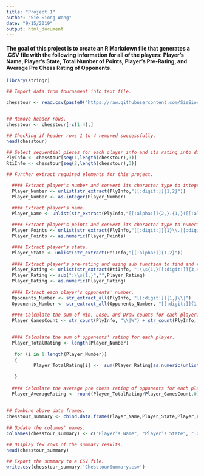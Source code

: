 ---
title: "Project 1"
author: "Sie Siong Wong"
date: "9/15/2019"
output: html_document
---

#### The goal of this project is to create an R Markdown file that generates a .CSV file with the following information for all of the players: Player’s Name, Player’s State, Total Number of Points, Player’s Pre-Rating, and Average Pre Chess Rating of Opponents.

```{r, eval=TRUE, message=FALSE, warning=FALSE}

library(stringr)

## Import data from tournament info text file.

chesstour <- read.csv(paste0("https://raw.githubusercontent.com/SieSiongWong/DATA-607/master/tournamentinfo.txt"), header=FALSE)


## Remove header rows.
chesstour <- chesstour[-c(1:4),]

## Checking if header rows 1 to 4 removed successfully.
head(chesstour)

## Select sequential pieces for each player info and its rating into different data frames.
PlyInfo <- chesstour[seq(1,length(chesstour),3)]
RtiInfo <- chesstour[seq(2,length(chesstour),3)]

## Further extract required elements for this project.

  #### Extract player's number and convert its character type to integer.
  Player_Number <- unlist(str_extract(PlyInfo,"[[:digit:]]{1,2}"))
  Player_Number <- as.integer(Player_Number)

  #### Extract player's name.
  Player_Name <- unlist(str_extract(PlyInfo,"[[:alpha:]]{2,}.{1,}([[:alpha:]]{2,})"))
  
  #### Extract player's points and convert its character type to numeric.
  Player_Points <- unlist(str_extract(PlyInfo,"[[:digit:]]{1}\\.[[:digit:]]{1}"))
  Player_Points <- as.numeric(Player_Points)

  #### Extract player's state.
  Player_State <- unlist(str_extract(RtiInfo,"[[:alpha:]]{1,2}"))
  
  #### Extract player's pre-rating and using sub function to find and remove ": " and then convert to        numeric.
  Player_Rating <- unlist(str_extract(RtiInfo, ":\\s{1,}[[:digit:]]{3,4}"))
  Player_Rating <- sub(":\\s{1,}","",Player_Rating)
  Player_Rating <- as.numeric(Player_Rating)
  
  #### Extract each player's opponents' number.
  Opponents_Number <- str_extract_all(PlyInfo, "[[:digit:]]{1,}\\|")
  Opponents_Number <- str_extract_all(Opponents_Number, "[[:digit:]]{1,}")
  
  #### Calculate the sum of Win, Lose, and Draw counts for each player.
  Player_GamesCount <- str_count(PlyInfo, "\\|W") + str_count(PlyInfo, "\\|L") + str_count(PlyInfo, "\\|D")
     

  #### Calculate the sum of opponents' rating for each player.
  Player_TotalRating <- length(Player_Number)
  
   for (i in 1:length(Player_Number))
   { 
          Player_TotalRating[i] <-  sum(Player_Rating[as.numeric(unlist(Opponents_Number[Player_Number[i]]))])
          
   }
   
  #### Calculate the average pre chess rating of opponents for each player.
  Player_AverageRating <- round(Player_TotalRating/Player_GamesCount,0)
       
 
## Combine above data frames.
chesstour_summary <- cbind.data.frame(Player_Name,Player_State,Player_Points,Player_Rating, Player_AverageRating)
 
## Update the columns' names.
colnames(chesstour_summary) <- c("Player’s Name", "Player’s State", "Total Number of Points", "Player’s Pre-Rating", "Average Pre Chess Rating of Opponents")

## Display few rows of the summary results.
head(chesstour_summary)
   
## Export the summary to a CSV file.
write.csv(chesstour_summary,'ChesstourSummary.csv')

```